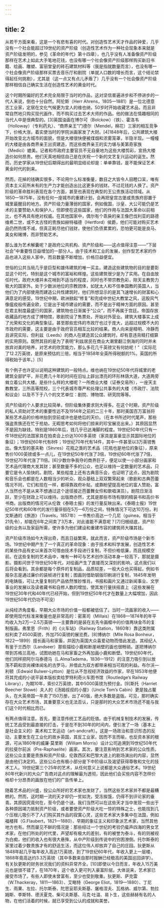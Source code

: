 ```yaml
---
---
---
```

title: 2
---




从若干方面来看，这是一个有悲有喜的时代。对创造性艺术天才作品的钟爱，几乎没有一个社会能超过19世纪的资产阶级（创造性艺术作为一种社会现象本来就是资产阶级发明的，参见《革命的年代》第十四章），也几乎没有人准备像资产阶级那样在艺术上如此大手笔地花钱，也没有哪一个社会像资产阶级那样购买新旧书籍、绘画、雕塑、富丽堂皇的砖石建筑材料等（我是指就数量而言），也没有哪一个社会像资产阶级那样买票去音乐厅和剧院（单就人口数的增长而言，这个结论禁得起任何挑剔），尤其是（这一点又有点儿矛盾了）几乎没有一个社会像资产阶级那样相信自己确实生活在创造性艺术的黄金时代。

这个时期所偏好的艺术完全局限于当时的作品，这对坚信普遍进步和不停进步的一代人来说，倒也十分自然。阿伦斯（Herr Ahrens，1805—1881）是一位北德意志工业家，定居在文化气候更为宜人的维也纳，50岁时开始收藏艺术品，而且非常自然地只购买现代画作，而不购买过去艺术大师的作品。他的做法在情趣相同的当代人中是很典型的。[3]英国油画在博尔可（Bolckow）（铁）、霍洛韦（Holloway）（专利药丸）、“商界亲王”门德尔（Mendel，棉花）三家的相互竞争下，价格大涨，着实使当时的学院派画家发了大财。[4]1848年后，公共建筑大楼开始改变北方城市的面貌，但是大楼很快便被煤烟和浓雾笼罩，半隐半现。一幢幢的大楼是由各商界亲王出资建造，而这些商界亲王的实力堪与美第奇家族（Medici）媲美。记者和市政府主要官员不无自豪地为这些大楼剪彩，宣扬大楼造价如何昂贵。他们天真地相信自己是在庆祝一个新的文艺复兴运动的诞生。然而，历史学家从19世纪后期得出的最明显结论却是：单单靠钱，是不能保证艺术黄金时代的到来。

然而，花掉的钱确实很多，不论用什么标准衡量，数目之大皆令人目瞪口呆，唯有资本主义前所未有的生产力才能创造出比这更多的钱财。不过花钱的人换了。资产阶级的革命胜利表现在各个方面，甚至也表现在典型的王公贵族活动领域。从1850—1875年，没有任何一座城市的重建计划，会再把皇宫古堡或贵族府邸置于城里最醒目的地方。资产阶级力量薄弱的国家，例如俄国，沙皇、大公可能仍是艺术的主要赞助人和保护人，但即使在这些国家，他们的作用与法国大革命以前相比，也不再具有绝对权威。在其他国家中，偶尔有个乖戾的亲王像巴伐利亚的路德维希二世，或不太古怪的贵族如赫特福德（Hertford）侯爵，他们可能对购买艺术品仍然热情不减，但真正耗尽他们钱财，使他们负债累累的，恐怕更可能是良马、美女和赌博，而非赞助艺术。

那么谁为艺术解囊呢？是政府公共机构、资产阶级和——这点值得注意——“下层社会”中重要性日益增加的一部分人。由于技术和工业的发展，创作型艺术家的作品也进入这些人家中，而且数量不断增加，价格日益便宜。

世俗的公共当局几乎是巨型和雄伟建筑的唯一买主。建造这些建筑物的目的是要彰显这个时代，特别是这个城市的富裕和辉煌。这些建筑很少是为了实用。在自由放任时代，政府大楼并未花哨到不适当的程度，同时也不带宗教色彩，除天主教势力极大的国家外。处于少数派地位的宗教团体，如犹太人和不信奉国教的英国人，当他们为了内部使用而建造公共性建筑时，他们所想显示的是其飞速增长的财富和心满意足的感受。19世纪中期，欧洲掀起“修复”和完成中世纪大教堂之风，这股风气像瘟疫般传遍全欧，它是出于城市建设的需要，而不是出于精神方面的原因。甚至在君主制度最盛行的国家，建筑物也日渐属于“公众”，而不再属于宫廷。帝国存放收藏品的地方成了博物馆，歌剧院设了售票处，开始对外营业。建筑大楼事实上成了光荣和文化的典型象征。甚至那些宏伟的市政厅也过于庞大，远超过规模不大的市政府的需要，这主要是由于政府官员相互比较的结果。商人向来是精明、冷静而且讲究实际，但利兹（Leeds）的商人在建造其公众建筑时，却有意违背精打细算的实用原则。既然其目的是为了表明“利兹居民在商业大潮里翻江倒海的同时并未放弃对美的培养，对艺术的欣赏能力，那么多花几千英镑又有何妨呢！”（实际花了12.2万英镑，是原来预估的三倍，相当于1858年全英所得税额的1%。英国的所得税始于该年。）[5]

有个例子也许足以说明这种建筑的一般特点。维也纳在19世纪50年代将城里的老建筑全部铲平，并花费几十年的时间在旧址上辟出漂亮的环形林荫大道，大道两旁耸立着公共大楼。是些什么样的大楼呢？一所商业大楼（证券交易所），一座天主教教堂，三所高等院校，三个代表城市尊严和处理公共事务的大楼（市政厅、法院和议会）以及不下于八个的文艺单位：剧院、博物馆、研究院等等。

资产阶级的个人要求比较简单，但阶级集体要求则大得多。在这个时期，资产阶级的私人资助对艺术的重要性远不及1914年之前的二三十年，那时美国百万富翁将某些艺术品的价格哄抬到空前或许也是绝后的天价。（在本书所述时代尾声，那些强盗贵族还在忙于抢劫，无暇思考如何将他们掠来的珍宝展览出来。）其原因显然不是因为缺钱，特别是1860年后，钱几乎已达淹脚的程度。19世纪50年代只有一件18世纪的法国家具在拍卖会上价达1000多英镑（家具是富豪显示其国际地位的象征）；19世纪60年代有8件；19世纪70年代有14件，其中一件甚至以3万英镑售出。像大型的塞夫勒（Sèvres）花瓶之类的艺术品（花瓶也是地位的象征），原来售价1000英镑或多一点儿，在19世纪50年代涨了3倍，19世纪60年代涨了7倍，19世纪70年代涨了11倍。[6]少数你争我夺的商界巨子，便足以使一小部分画家和艺术品代理商大发其财；甚至数量不多的公众，也足以维持一定数量的艺术品，只要它是令人愉快的。剧院，某些程度上还有古典音乐会，也证明了这点，因为剧院和音乐会也都是在人数相当少的听众、观众基础上双双繁荣起来（歌剧和古典芭蕾情况不同，它们和现在一样，都得靠政府补贴，或靠盼望提高地位的富人赞助，富人当然也不是从来不想通过这个途径接近芭蕾舞女伶和歌唱演员）。剧院日渐活跃，至少在财政上可以维持。出版商亦然，尤其是那些市场有限的精装书和高价书书商。出版商的情况可从伦敦《泰晤士报》的发行量反映出来。《泰晤士报》19世纪50年代和60年代的发行量徘徊在5万—6万份之间，特殊情况下可达10万份。利文斯通的《旅游》（Travels，1857年）一书售价高达一个几尼（guinea，相当于21先令），却能在6年之间卖了3万本，对此谁能不满意呢？[7]归根结底，资产阶级的业务以及家庭所需，使许多为他们建设和重建市容的建筑师大赚其钱。

资产阶级市场如今大得出奇，而且日益繁荣。就此而言，资产阶级市场是个新市场。19世纪中期产生了一个真正的革命现象：由于技术和科学发展，创造性艺术的某些作品有史以来首次可借由技术手段进行复制，不但价格低廉，而且规模空前。在这些复制的艺术品中，唯有一种可与艺术创作活动本身一较高下，那就是摄影。摄影问世于19世纪50年代，对绘画产生了直接而又深刻的影响，这点我们以后将会看到。其余都是每个原件的复制品，品质较差，一般大众也买得起，例如书报杂志是通过廉价的装帧进行复制；图画则借助钢版印刷进行复制，1845年发明的电铸版，可让大量复制的产品依然惟妙惟肖。书报和画片又通过新闻事业、文学事业的发展以及读者藏书和自修人数的增加，使其发行量扶摇直上（这些发展在19世纪30年代和40年代已经开始，但到19世纪50年代才在数量上大幅增加，因此19世纪50年代仍功不可没）

从纯经济角度看，早期大众市场的价值一般都被低估了。当时一流画家的收入——即使用现代标准来衡量也是非常高的：密莱司（Millais）在1868—1874年的年平均收入为2万—2.5万英镑——主要靠的是装在五先令画框中的价值两块金币的复制版画。弗里思（Frith）的《火车站》（Railway Station，1860年）靠这类附属权利卖了4500英镑，外加750英镑的展览费。[8]博纳尔（Mlle Rosa Bonheur，1822—1899）擅长画马和家畜，并因为英国大众喜爱动物而借此发迹。其经纪人有鉴于兰西尔（Landseer）那些描绘小鹿和断崖峭壁的画也很畅销，遂把博纳尔带到苏格兰高地，试图劝她在马和家畜之外再加画小鹿和断壁。19世纪60年代，他们同样把阿尔马泰德马（L.AlmaTadema，1836—1912）的注意力吸引到以放荡不羁和崇尚裸体闻名的古罗马，并借此为双方都带来相当可观的利益。布尔沃—利顿（Edwaid Bulwer-Lytton）是位从不忽视经济效益的作家，早在1853年他便将其完成的小说平装本版权卖给罗特利奇火车图书馆（Routledge’s Railway Library），为期10年，索价2万英镑，其中5000英镑为预付金。[9]斯托（Harriet Beecher Stowe）夫人的《汤姆叔叔的小屋》（Uncle Tom’s Cabin）更是独占鳌头，在大英帝国一年卖了150万册，出了40版，绝大多数是盗版。可见，那时确实存在大众艺术市场，其重要意义也无法否认，只是那时的大众艺术市场还不能与我们这个时代相比而已。

有两点值得注意。首先，要注意传统工艺品的贬值。由于机械复制技术的发展，传统工艺品受到最直接的打击，于是在不到30年的时间内，便引发了一场（基本上是社会主义的）美术和工艺运动（art-andcraft）。这是一场政治和意识形态的反动，主要发生在工业化的故乡英国，其反工业家，因而不言而喻，也反资本家的根源，可从1860年的威廉·莫里斯（William Morris）设计公司追溯到19世纪50年代的拉斐尔前派（Pre-Raphaelite）画家。其次，要注意影响到艺术家的公众性质。这些公众主要是贵族和资产阶级，伦敦西区和巴黎大道上的剧场演出的内容，显然是由他们决定的。这些公众也有极小部分是下中阶级以及渴望获得尊敬和文化的技术工人。19世纪第三个25年的艺术，从任何意义上说都是大众通俗艺术。19世纪80年代新兴的大众广告商对这点的理解最为透彻，因此他们会买些内容不怎样价格却十分昂贵的画放在他们的广告传单上。

随着艺术品的兴盛，投公众所好的艺术家也发财了，当然这些艺术家并不都是最糟糕的。然而，这时期一流的天才却仍一贫如洗，受冻挨饿，仍得不到评论家的垂青。其原因究竟何在，至今仍是个谜。我们当然可以在这些天才当中发现一些出于各种原因竭力抵制资产阶级，或者要使资产阶级大吃一惊的特殊之士，也能找到几个压根儿吸引不了人们购买其作品的寂寞心灵，这些艺术家大多集中在法国，例如福楼拜（G.Flaubert，1821—1880）、早期的象征主义和印象派艺术家，当然其他地方也有。然而屡见不鲜的情况是：那些经过一个世纪的考验仍蜚声四海的男女艺术家，在他们所处的时代里，声望却有极大的差别，有的被誉为泰斗，有的则被视为白痴，他们的收入也有很大悬殊，从中产阶级到传说中的穷困潦倒。托尔斯泰的家里过着少数贵族才有的舒适生活，而这位伟人却放弃了自己的庄园。狄更斯从1848年起几乎每年收入高达1万英镑，到了19世纪60年代，年收入更上一层楼，1868年竟高达约3.3万英镑（其中多数来自那时报酬已经极高的美国巡回讲学）。有关狄更斯的财务状况我们的资料异常齐全。[10]即使以今日而言，年收入15万美元也是很不错了，在1870年，这个收入更可列入豪富阶层。大体说来，艺术家已接受市场了。有些人即使未曾富有，至少也受到敬重。狄更斯、萨克雷（W.Thackeray，1811—1863）、艾略特（George Eliot，1819—1880）、丁尼生、雨果、左拉、托尔斯泰、陀思妥耶夫斯基、屠格涅夫、瓦格纳、威尔第、勃拉姆斯、李斯特、德沃夏克、柴可夫斯基、马克·吐温、易卜生，这些赫赫有名的人物，在他们活着的时候，就已享受到公认的成就和美誉。